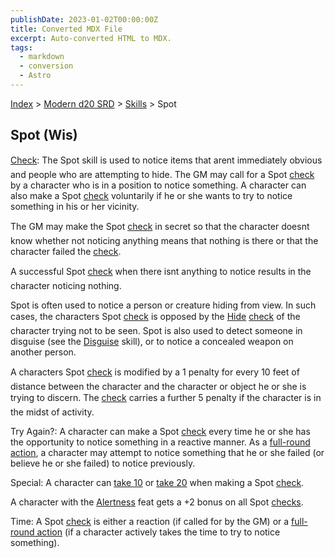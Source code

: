 ```yaml
---
publishDate: 2023-01-02T00:00:00Z
title: Converted MDX File
excerpt: Auto-converted HTML to MDX.
tags:
  - markdown
  - conversion
  - Astro
---
```






[Index](-index) > [Modern d20 SRD](modern-d20-srd-index) > [Skills](modern-d20-srd-skills-index) > Spot




## Spot (Wis)


[Check](modern-d20-srd-skills-skill-basics-php#skill-check-index): The Spot skill is used to notice items that arent immediately obvious and people who are attempting to hide. The GM may call for a Spot [check](modern-d20-srd-skills-skill-basics-php#skill-check-index) by a character who is in a position to notice something. A character can also make a Spot [check](modern-d20-srd-skills-skill-basics-php#skill-check-index) voluntarily if he or she wants to try to notice something in his or her vicinity.



The GM may make the Spot [check](modern-d20-srd-skills-skill-basics-php#skill-check-index) in secret so that the character doesnt know whether not noticing anything means that nothing is there or that the character failed the [check](modern-d20-srd-skills-skill-basics-php#skill-check-index).



A successful Spot [check](modern-d20-srd-skills-skill-basics-php#skill-check-index) when there isnt anything to notice results in the character noticing nothing.



Spot is often used to notice a person or creature hiding from view. In such cases, the characters Spot [check](modern-d20-srd-skills-skill-basics-php#skill-check-index) is opposed by the [Hide](modern-d20-srd-skills-hide) [check](modern-d20-srd-skills-skill-basics-php#skill-check-index) of the character trying not to be seen. Spot is also used to detect someone in disguise (see the [Disguise](modern-d20-srd-skills-disguise) skill), or to notice a concealed weapon on another person.



A characters Spot [check](modern-d20-srd-skills-skill-basics-php#skill-check-index) is modified by a 1 penalty for every 10 feet of distance between the character and the character or object he or she is trying to discern. The [check](modern-d20-srd-skills-skill-basics-php#skill-check-index) carries a further 5 penalty if the character is in the midst of activity.



Try Again?: A character can make a Spot [check](modern-d20-srd-skills-skill-basics-php#skill-check-index) every time he or she has the opportunity to notice something in a reactive manner. As a [full-round
action](modern-d20-srd-combat-full-round-actions), a character may attempt to notice something that he or she failed (or believe he or she failed) to notice previously.



Special: A character can [take
10](modern-d20-srd-skills-skill-basics-php#take10-index) or [take 20](modern-d20-srd-skills-skill-basics-php#take20-index) when making a Spot [check](modern-d20-srd-skills-skill-basics-php#skill-check-index).



A character with the [Alertness](modern-d20-srd-feats-alertness) feat gets a +2 bonus on all Spot [checks](modern-d20-srd-skills-skill-basics-php#skill-check-index).



Time: A Spot [check](modern-d20-srd-skills-skill-basics-php#skill-check-index) is either a reaction (if called for by the GM) or a [full-round
action](modern-d20-srd-combat-full-round-actions) (if a character actively takes the time to try to notice something).







